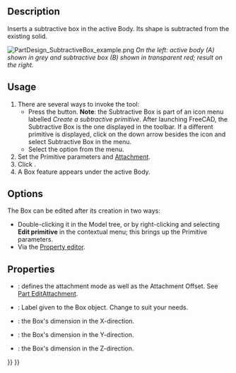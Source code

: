 <languages/>

{{Docnav
|[[PartDesign_SubtractiveHelix|Subtractive helix]]
|[[PartDesign_SubtractiveCylinder|Subtractive cylinder]]
|[[PartDesign_Workbench|PartDesign]]
|IconL=PartDesign_SubtractiveHelix.svg
|IconR=PartDesign_SubtractiveCylinder.svg
|IconC=Workbench_PartDesign.svg
}}

{{GuiCommand
|Name=PartDesign SubtractiveBox
|MenuLocation=Part Design → Create a subtractive primitive → Subtractive box
|Workbenches=[[PartDesign_Workbench|PartDesign]]
|Version=0.17
|SeeAlso=[[PartDesign_CompPrimitiveSubtractive|PartDesign CompPrimitiveSubtractive]], [[PartDesign_AdditiveBox|PartDesign AdditiveBox]]
}}

==Description==

Inserts a subtractive box in the active Body. Its shape is subtracted from the existing solid.

[[File:PartDesign_SubtractiveBox_example.png|none]]
''On the left: active body (A) shown in grey and subtractive box (B) shown in transparent red; result on the right.''

==Usage==

# There are several ways to invoke the tool:
#* Press the {{Button|[[Image:PartDesign_SubtractiveBox.svg|16px]] [[PartDesign_SubtractiveBox|Subtractive Box]]}} button. '''Note''': the Subtractive Box is part of an icon menu labelled ''Create a subtractive primitive''. After launching FreeCAD, the Subtractive Box is the one displayed in the toolbar. If a different primitive is displayed, click on the down arrow besides the icon and select Subtractive Box in the menu.
#* Select the {{MenuCommand|Part Design → Create a subtractive primitive → [[Image:PartDesign_SubtractiveBox.svg|16px]] Subtractive Box}} option from the menu.
# Set the Primitive parameters and [[Part_EditAttachment|Attachment]].
# Click {{Button|OK}}.
# A Box feature appears under the active Body.

==Options== 

The Box can be edited after its creation in two ways:
* Double-clicking it in the Model tree, or by right-clicking and selecting '''Edit primitive''' in the contextual menu; this brings up the Primitive parameters.
* Via the [[Property_editor|Property editor]].

==Properties==

* {{PropertyData|Attachment}}: defines the attachment mode as well as the Attachment Offset. See [[Part_EditAttachment|Part EditAttachment]].
* {{PropertyData|Label}}: Label given to the Box object. Change to suit your needs.
* {{PropertyData|Length}}: the Box's dimension in the X-direction.
* {{PropertyData|Width}}: the Box's dimension in the Y-direction.
* {{PropertyData|Height}}: the Box's dimension in the Z-direction.


{{Docnav
|[[PartDesign_SubtractiveHelix|Subtractive helix]]
|[[PartDesign_SubtractiveCylinder|Subtractive cylinder]]
|[[PartDesign_Workbench|PartDesign]]
|IconL=PartDesign_SubtractiveHelix.svg
|IconR=PartDesign_SubtractiveCylinder.svg
|IconC=Workbench_PartDesign.svg
}}

{{PartDesign_Tools_navi{{#translation:}}}}
{{Userdocnavi{{#translation:}}}}